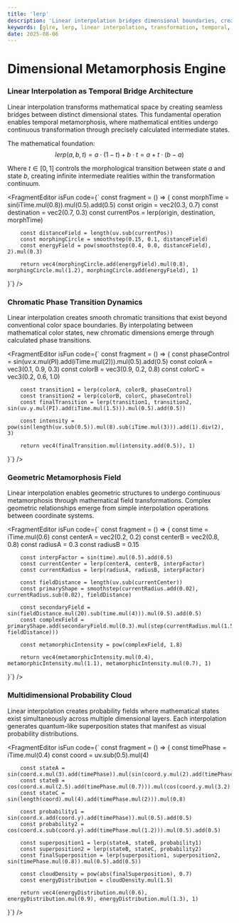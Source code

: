 ```yaml
---
title: 'lerp'
description: 'Linear interpolation bridges dimensional boundaries, creating seamless transformations between mathematical states through temporal metamorphosis'
keywords: [glre, lerp, linear interpolation, transformation, temporal, metamorphosis, dimensional, blending]
date: 2025-08-06
---
```



# Dimensional Metamorphosis Engine

### Linear Interpolation as Temporal Bridge Architecture

Linear interpolation transforms mathematical space by creating seamless bridges between distinct dimensional states. This fundamental operation enables temporal metamorphosis, where mathematical entities undergo continuous transformation through precisely calculated intermediate states.

The mathematical foundation:
$$lerp(a, b, t) = a \cdot (1-t) + b \cdot t = a + t \cdot (b-a)$$

Where $t \in [0,1]$ controls the morphological transition between state $a$ and state $b$, creating infinite intermediate realities within the transformation continuum.

<FragmentEditor
        isFun
        code={`
const fragment = () => {
        const morphTime = sin(iTime.mul(0.8)).mul(0.5).add(0.5)
        const origin = vec2(0.3, 0.7)
        const destination = vec2(0.7, 0.3)
        const currentPos = lerp(origin, destination, morphTime)
        
        const distanceField = length(uv.sub(currentPos))
        const morphingCircle = smoothstep(0.15, 0.1, distanceField)
        const energyField = pow(smoothstep(0.4, 0.0, distanceField), 2).mul(0.3)
        
        return vec4(morphingCircle.add(energyField).mul(0.8), morphingCircle.mul(1.2), morphingCircle.add(energyField), 1)
}`}
/>

### Chromatic Phase Transition Dynamics

Linear interpolation creates smooth chromatic transitions that exist beyond conventional color space boundaries. By interpolating between mathematical color states, new chromatic dimensions emerge through calculated phase transitions.

<FragmentEditor
        isFun
        code={`
const fragment = () => {
        const phaseControl = sin(uv.x.mul(PI).add(iTime.mul(2))).mul(0.5).add(0.5)
        const colorA = vec3(0.1, 0.9, 0.3)
        const colorB = vec3(0.9, 0.2, 0.8)
        const colorC = vec3(0.2, 0.6, 1.0)
        
        const transition1 = lerp(colorA, colorB, phaseControl)
        const transition2 = lerp(colorB, colorC, phaseControl)
        const finalTransition = lerp(transition1, transition2, sin(uv.y.mul(PI).add(iTime.mul(1.5))).mul(0.5).add(0.5))
        
        const intensity = pow(sin(length(uv.sub(0.5)).mul(8).sub(iTime.mul(3))).add(1).div(2), 3)
        
        return vec4(finalTransition.mul(intensity.add(0.5)), 1)
}`}
/>

### Geometric Metamorphosis Field

Linear interpolation enables geometric structures to undergo continuous metamorphosis through mathematical field transformations. Complex geometric relationships emerge from simple interpolation operations between coordinate systems.

<FragmentEditor
        isFun
        code={`
const fragment = () => {
        const time = iTime.mul(0.6)
        const centerA = vec2(0.2, 0.2)
        const centerB = vec2(0.8, 0.8)
        const radiusA = 0.3
        const radiusB = 0.15
        
        const interpFactor = sin(time).mul(0.5).add(0.5)
        const currentCenter = lerp(centerA, centerB, interpFactor)
        const currentRadius = lerp(radiusA, radiusB, interpFactor)
        
        const fieldDistance = length(uv.sub(currentCenter))
        const primaryShape = smoothstep(currentRadius.add(0.02), currentRadius.sub(0.02), fieldDistance)
        
        const secondaryField = sin(fieldDistance.mul(20).sub(time.mul(4))).mul(0.5).add(0.5)
        const complexField = primaryShape.add(secondaryField.mul(0.3).mul(step(currentRadius.mul(1.5), fieldDistance)))
        
        const metamorphicIntensity = pow(complexField, 1.8)
        
        return vec4(metamorphicIntensity.mul(0.4), metamorphicIntensity.mul(1.1), metamorphicIntensity.mul(0.7), 1)
}`}
/>

### Multidimensional Probability Cloud

Linear interpolation creates probability fields where mathematical states exist simultaneously across multiple dimensional layers. Each interpolation generates quantum-like superposition states that manifest as visual probability distributions.

<FragmentEditor
        isFun
        code={`
const fragment = () => {
        const timePhase = iTime.mul(0.4)
        const coord = uv.sub(0.5).mul(4)
        
        const stateA = sin(coord.x.mul(3).add(timePhase)).mul(sin(coord.y.mul(2).add(timePhase.mul(1.3))))
        const stateB = cos(coord.x.mul(2.5).add(timePhase.mul(0.7))).mul(cos(coord.y.mul(3.2).add(timePhase.mul(1.8))))
        const stateC = sin(length(coord).mul(4).add(timePhase.mul(2))).mul(0.8)
        
        const probability1 = sin(coord.x.add(coord.y).add(timePhase)).mul(0.5).add(0.5)
        const probability2 = cos(coord.x.sub(coord.y).add(timePhase.mul(1.2))).mul(0.5).add(0.5)
        
        const superposition1 = lerp(stateA, stateB, probability1)
        const superposition2 = lerp(stateB, stateC, probability2)
        const finalSuperposition = lerp(superposition1, superposition2, sin(timePhase.mul(0.8)).mul(0.5).add(0.5))
        
        const cloudDensity = pow(abs(finalSuperposition), 0.7)
        const energyDistribution = cloudDensity.mul(1.5)
        
        return vec4(energyDistribution.mul(0.6), energyDistribution.mul(0.9), energyDistribution.mul(1.3), 1)
}`}
/>